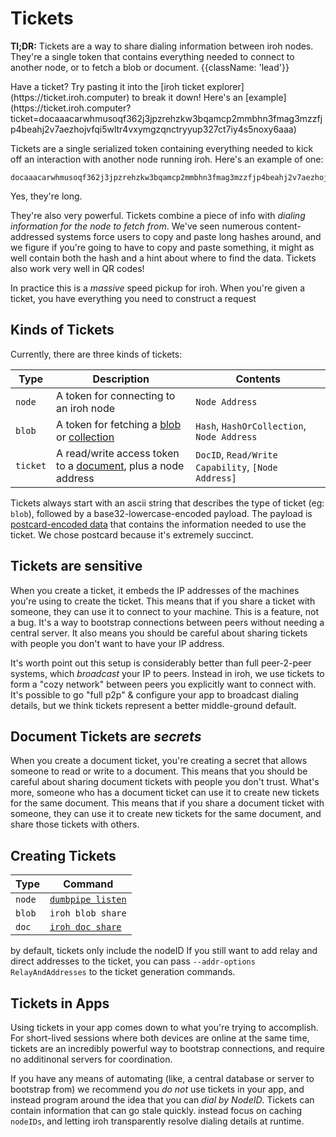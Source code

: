 # Tickets

**Tl;DR:** Tickets are a way to share dialing information between iroh nodes. They're a single token that contains everything needed to connect to another node, or to fetch a blob or document. {{className: 'lead'}}

<Note>
Have a ticket? Try pasting it into the [iroh ticket explorer](https://ticket.iroh.computer) to break it down! Here's an [example](https://ticket.iroh.computer?ticket=docaaacarwhmusoqf362j3jpzrehzkw3bqamcp2mmbhn3fmag3mzzfjp4beahj2v7aezhojvfqi5wltr4vxymgzqnctryyup327ct7iy4s5noxy6aaa)
</Note>

Tickets are a single serialized token containing everything needed to kick off an interaction with another node running iroh. Here's an example of one:

```text
docaaacarwhmusoqf362j3jpzrehzkw3bqamcp2mmbhn3fmag3mzzfjp4beahj2v7aezhojvfqi5wltr4vxymgzqnctryyup327ct7iy4s5noxy6aaa
```

Yes, they're long. 

They're also very powerful. Tickets combine a piece of info with _dialing information for the node to fetch from_. We've seen numerous content-addressed systems force users to copy and paste long hashes around, and we figure if you're going to have to copy and paste something, it might as well contain both the hash and a hint about where to find the data. Tickets also work very well in QR codes!

In practice this is a _massive_ speed pickup for iroh. When you're given a ticket, you have everything you need to construct a request

## Kinds of Tickets

Currently, there are three kinds of tickets:

| Type | Description | Contents |
| --- | --- | --- | 
| `node` | A token for connecting to an iroh node | `Node Address` |
| `blob` | A token for fetching a [blob](/docs/layers/blobs) or [collection](/docs/layers/blobs#collections) | `Hash`, `HashOrCollection`, `Node Address`  |
| `ticket` | A read/write access token to a [document](/docs/layers/document), plus a node address | `DocID`, `Read/Write Capability`, `[Node Address]` |

Tickets always start with an ascii string that describes the type of ticket (eg: `blob`), followed by a base32-lowercase-encoded payload. The payload is [postcard-encoded data](https://postcard.jamesmunns.com/wire-format.html) that contains the information needed to use the ticket. We chose postcard because it's extremely succinct.

## Tickets are sensitive

When you create a ticket, it embeds the IP addresses of the machines you're using to create the ticket. This means that if you share a ticket with someone, they can use it to connect to your machine. This is a feature, not a bug. It's a way to bootstrap connections between peers without needing a central server. It also means you should be careful about sharing tickets with people you don't want to have your IP address.

It's worth point out this setup is considerably better than full peer-2-peer systems, which _broadcast_ your IP to peers. Instead in iroh, we use tickets to form a "cozy network" between peers you explicitly want to connect with. It's possible to go "full p2p" & configure your app to broadcast dialing details, but we think tickets represent a better middle-ground default.

## Document Tickets are _secrets_

When you create a document ticket, you're creating a secret that allows someone to read or write to a document. This means that you should be careful about sharing document tickets with people you don't trust. What's more, someone who has a document ticket can use it to create new tickets for the same document. This means that if you share a document ticket with someone, they can use it to create new tickets for the same document, and share those tickets with others.

## Creating Tickets

| Type | Command |
| --- | --- |
| `node` | [`dumbpipe listen`](https://dumbpipe.dev) |
| `blob` | `iroh blob share` |
| `doc` | [`iroh doc share`](/docs/api/doc-share) |

by default, tickets only include the nodeID If you still want to add relay and direct addresses to the ticket, you can pass `--addr-options RelayAndAddresses` to the ticket generation commands.

## Tickets in Apps
Using tickets in your app comes down to what you're trying to accomplish. For short-lived sessions where both devices are online at the same time, tickets are an incredibly powerful way to bootstrap connections, and require no additinonal servers for coordination.

If you have any means of automating (like, a central database or server to bootstrap from) we recommend you _do not_ use tickets in your app, and instead program around the idea that you can _dial by NodeID_. Tickets can contain information that can go stale quickly. instead focus on caching `nodeIDs`, and letting iroh transparently resolve dialing details at runtime.